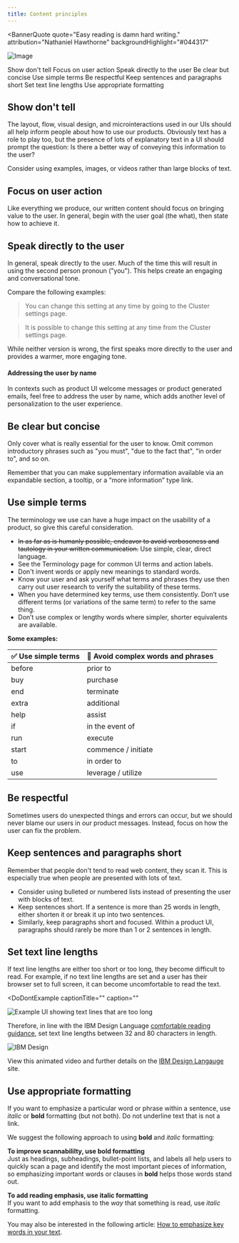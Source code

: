 ```yaml
---
title: Content principles
---
```



<BannerQuote
  quote="Easy reading is damn hard writing."
  attribution="Nathaniel Hawthorne"
  backgroundHighlight="#044317"
>

![Image](./images/illustrations/content-principles.svg)

</BannerQuote>

<AnchorLinks>
  <AnchorLink>Show don't tell</AnchorLink>
  <AnchorLink>Focus on user action</AnchorLink>
  <AnchorLink>Speak directly to the user</AnchorLink>
  <AnchorLink>Be clear but concise</AnchorLink>
  <AnchorLink>Use simple terms</AnchorLink>
  <AnchorLink>Be respectful</AnchorLink>
  <AnchorLink>Keep sentences and paragraphs short</AnchorLink>
  <AnchorLink>Set text line lengths</AnchorLink>
  <AnchorLink>Use appropriate formatting</AnchorLink>
</AnchorLinks>

## Show don't tell

The layout, flow, visual design, and microinteractions used in our UIs should all help inform people about how to use our products.
Obviously text has a role to play too, but the presence of lots of explanatory text in a UI should prompt the question:
Is there a better way of conveying this information to the user?

Consider using examples, images, or videos rather than large blocks of text.

## Focus on user action

Like everything we produce, our written content should focus on bringing value to the user.
In general, begin with the user goal (the what), then state how to achieve it.

<Row>
  <Column colMd={4} colLg={4}>
    <DoDontExample
      type="do"
      text="To add a node into your flow, drag the node icon onto the canvas."
      caption="This version speaks directly to the user's goal and is action-orientated."
      aspectRatio="1:1"
    />
  </Column>
    <Column colMd={4} colLg={4}>
    <DoDontExample
      text="Additional nodes can be added to a flow by using the drag and drop functionality within the canvas."
      caption="While this version contains similar information, it focuses more on how the product works, rather
      than on the user's goal. It is also written in the passive voice, which makes it wordier."
      aspectRatio="1:1"
    />
  </Column>
</Row>

## Speak directly to the user

In general, speak directly to the user. Much of the time this will result in using the second person 
pronoun ("you"). This helps create an engaging and conversational tone.

Compare the following examples:
> You can change this setting at any time by going to the Cluster settings page.

> It is possible to change this setting at any time from the Cluster settings page.

While neither version is wrong, the first speaks more directly to the user and provides a warmer, more engaging tone.

#### Addressing the user by name
In contexts such as product UI welcome messages or product generated emails, feel free to address the user by 
name, which adds another level of personalization to the user experience.

<Row>
  <Column colMd={4} colLg={4}>
    <DoDontExample
      type="do"
      text="Welcome back, Jack. Tip: You can create a copy of an existing flow and use it as the starting point for a new flow."
      aspectRatio="1:1"
    />
  </Column>
</Row>

## Be clear but concise

Only cover what is really essential for the user to know. Omit common introductory phrases such as "you must", "due to the fact that", "in order to", and so on.

<DoDontRow>
  <DoDont text="Save changes?" aspectRatio="" />
  <DoDont text="Would you like to save changes?" type="dont" aspectRatio="" />
</DoDontRow>

Remember that you can make supplementary information available via an expandable section, a tooltip, or a “more information” type link.

## Use simple terms

The terminology we use can have a huge impact on the usability of a product, so give this careful consideration.

- ~~In as far as is humanly possible, endeavor to avoid verboseness and tautology in your written communication.~~
  Use simple, clear, direct language.
- See the <Link to="/content/terminology/approved-terms">Terminology</Link> page for common UI terms and action labels.
- Don't invent words or apply new meanings to standard words.
- Know your user and ask yourself what terms and phrases they use then carry out user research to verify the suitability of these terms.
- When you have determined key terms, use them consistently. Don’t use different terms (or variations of the same term) to refer to the same thing.
- Don’t use complex or lengthy words where simpler, shorter equivalents are available.

**Some examples:**

| ✅ Use simple terms | 🚫 Avoid complex words and phrases |
| ------------------- | --------------------------------- |
| before              | prior to                          |
| buy                 | purchase                          |
| end                 | terminate                         |
| extra               | additional                        |
| help                | assist                            |
| if                  | in the event of                   |
| run                 | execute                           |
| start               | commence / initiate               |
| to                  | in order to                       |
| use                 | leverage / utilize                |


## Be respectful

Sometimes users do unexpected things and errors can occur, but we should never blame our users in our product messages.
Instead, focus on how the user can fix the problem.

<DoDontRow>
  <DoDont text="Please check the email address" aspectRatio="" />
  <DoDont text="You’ve entered an incorrect email" type="dont" aspectRatio="" />
</DoDontRow>

## Keep sentences and paragraphs short

Remember that people don't tend to read web content, they scan it. This is especially true when 
people are presented with lots of text. 

- Consider using bulleted or numbered lists instead of presenting the user with blocks of text.
- Keep sentences short. If a sentence is more than 25 words in length, either shorten it or break 
it up into two sentences.
- Similarly, keep paragraphs short and focused. Within a product UI, paragraphs should rarely be 
more than 1 or 2 sentences in length.


## Set text line lengths
If text line lengths are either too short or too long, they become difficult to read. For example, if 
no text line lengths are set and a user has their browser set to full screen, it can become uncomfortable 
to read the text.

<Row>
<Column colMd={8} colLg={8}>

<DoDontExample
  captionTitle=""
  caption=""
>

![Example UI showing text lines that are too long](images/text_line_length.png)

</DoDontExample>

</Column>
</Row>

Therefore, in line with the IBM Design Language [comfortable reading guidance](https://www.ibm.com/design/language/typography/type-basics/#comfortable-reading), set 
text line lengths between 32 and 80 characters in length.

<ImageGallery>
<ImageGalleryImage alt="IBM Design" title="IBM Design" col={8}>

![IBM Design](/images/IDL_text_line_length_video.png)

</ImageGalleryImage>
</ImageGallery>

<Caption fullWidth>
View this animated video and further details on the <a href="https://www.ibm.com/design/language/typography/type-basics/#comfortable-reading">IBM Design Langauge</a> site.
</Caption>


## Use appropriate formatting

If you want to emphasize a particular word or phrase within a sentence, use _italic_ or **bold** formatting 
(but not both). Do not underline text that is not a link. 

We suggest the following approach to using **bold** and _italic_ formatting:

**To improve scannabililty, use bold formatting**  
Just as headings, subheadings, bullet-point lists, and labels all help users to quickly scan a page 
and identify the most important pieces of information, so emphasizing important words or clauses in 
**bold** helps those words stand out.

**To add reading emphasis, use italic formatting**  
If you want to add emphasis to the _way_ that something is read, use _italic_ formatting.

You may also be interested in the following article: [How to emphasize key words in your text](https://medium.com/@tomwaterton/how-to-emphasize-key-words-in-your-text-b8738f146972).